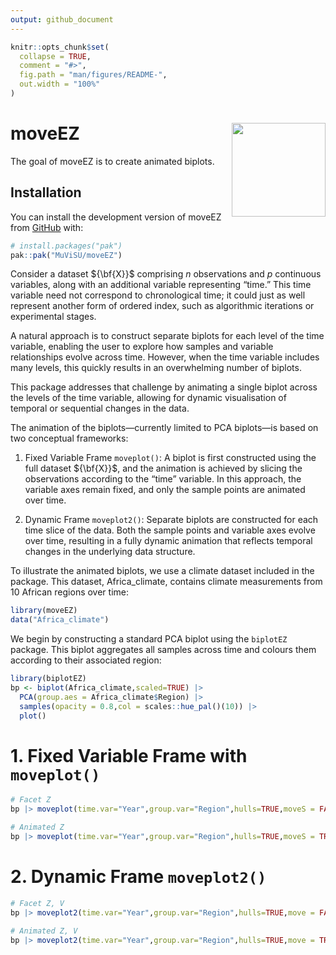 ```yaml
---
output: github_document
---
```


<!-- README.md is generated from README.Rmd. Please edit that file -->

```r
knitr::opts_chunk$set(
  collapse = TRUE,
  comment = "#>",
  fig.path = "man/figures/README-",
  out.width = "100%"
)
```

# moveEZ <img src="logo.png" align="right" width="150" alt="" />

<!-- badges: start -->
<!-- badges: end -->

The goal of moveEZ is to create animated biplots. 

## Installation

You can install the development version of moveEZ from [GitHub](https://github.com/) with:

``` r
# install.packages("pak")
pak::pak("MuViSU/moveEZ")
```

Consider a dataset ${\bf{X}}$ comprising $n$ observations and $p$ continuous variables, along with an additional variable representing "time." This time variable need not correspond to chronological time; it could just as well represent another form of ordered index, such as algorithmic iterations or experimental stages.

A natural approach is to construct separate biplots for each level of the time variable, enabling the user to explore how samples and variable relationships evolve across time. However, when the time variable includes many levels, this quickly results in an overwhelming number of biplots.

This package addresses that challenge by animating a single biplot across the levels of the time variable, allowing for dynamic visualisation of temporal or sequential changes in the data.

The animation of the biplots—currently limited to PCA biplots—is based on two conceptual frameworks:

1. Fixed Variable Frame `moveplot()`: A biplot is first constructed using the full dataset ${\bf{X}}$, and the animation is achieved by slicing the observations according to the "time" variable. In this approach, the variable axes remain fixed, and only the sample points are animated over time.


2. Dynamic Frame `moveplot2()`: Separate biplots are constructed for each time slice of the data. Both the sample points and variable axes evolve over time, resulting in a fully dynamic animation that reflects temporal changes in the underlying data structure.

To illustrate the animated biplots, we use a climate dataset included in the package. This dataset, Africa_climate, contains climate measurements from 10 African regions over time:

```r
library(moveEZ)
data("Africa_climate")
```

We begin by constructing a standard PCA biplot using the `biplotEZ` package. This biplot aggregates all samples across time and colours them according to their associated region:
```r
library(biplotEZ)
bp <- biplot(Africa_climate,scaled=TRUE) |> 
  PCA(group.aes = Africa_climate$Region) |> 
  samples(opacity = 0.8,col = scales::hue_pal()(10)) |>
  plot()
```

# 1. Fixed Variable Frame with `moveplot()`

```r
# Facet Z
bp |> moveplot(time.var="Year",group.var="Region",hulls=TRUE,moveS = FALSE)
```


```r
# Animated Z
bp |> moveplot(time.var="Year",group.var="Region",hulls=TRUE,moveS = TRUE)
```


# 2. Dynamic Frame `moveplot2()`

```r
# Facet Z, V
bp |> moveplot2(time.var="Year",group.var="Region",hulls=TRUE,move = FALSE)
```

```r
# Animated Z, V
bp |> moveplot2(time.var="Year",group.var="Region",hulls=TRUE,move = TRUE)
```








